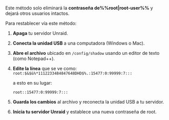 Este método solo eliminará la **contraseña de%%root|root-user%%** y dejará otros usuarios intactos.

Para restablecer vía este método:

1. **Apaga** tu servidor Unraid.

2. **Conecta la unidad USB** a una computadora (Windows o Mac).

3. **Abre el archivo** ubicado en `/config/shadow` usando un editor de texto (como Notepad++).

4. **Edite la línea** que se ve como:
   `root:$&$&%*1112233484847648DHD$%.:15477:0:99999:7:::`

   a esto en su lugar:

   `root::15477:0:99999:7:::`

5. **Guarda los cambios** al archivo y reconecta la unidad USB a tu servidor.

6. **Inicia tu servidor Unraid** y establece una nueva contraseña de root.
